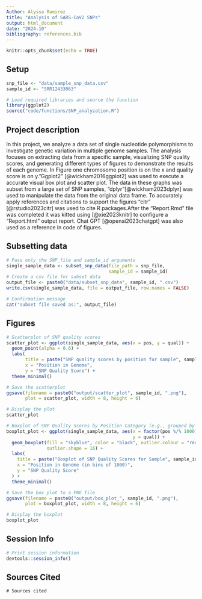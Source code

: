 ```yaml
---
Author: Alyssa Ramirez
title: "Analysis of SARS-CoV2 SNPs"
output: html_document
date: "2024-10"
bibliography: references.bib
---
```


```r
knitr::opts_chunk$set(echo = TRUE)
```

## Setup
```r
snp_file <- "data/sample_snp_data.csv"
sample_id <- "SRR12433063"
```

```r
# Load required libraries and source the function
library(ggplot2)
source("code/functions/SNP_analyzation.R")
```

## Project description
In this project, we analyze a data set of single nucleotide polymorphisms to 
investigate genetic variation in multiple genome samples. The analysis focuses 
on extracting data from a specific sample, visualizing SNP quality scores, and
generating different types of figures to demonstrate the results of each
genome. In Figure one chromosome position is on the x and quality score is on 
y."Ggplot2" [@wickham2016ggplot2] was used to execute a accurate visual box plot and scatter plot.
The data in these graphs was subset from a large set of SNP samples, "dplyr"[@wickham2023dplyr] 
was used to manipulate the data from the original data frame. To accurately 
apply references and citations to support the figures "citr" [@rstudio2023citr] was used to cite 
R packages.After the "Report.Rmd" file was completed it was kitted using [@xie2023knitr] to configure a "Report.html" output report. Chat GPT [@openai2023chatgpt] was also used as a reference in code of figures.

## Subsetting data
```r
# Pass only the SNP_file and sample_id arguments
single_sample_data <- subset_snp_data(file_path = snp_file,
                                      sample_id = sample_id)
# Create a csv file for subset data
output_file <- paste0("data/subset_snp_data", sample_id, ".csv")
write.csv(single_sample_data, file = output_file, row.names = FALSE)

# Confirmation message
cat("subset file saved as:", output_file)
```

## Figures
```r
# Scatterplot of SNP quality scores
scatter_plot <- ggplot(single_sample_data, aes(x = pos, y = qual)) +
  geom_point(alpha = 0.6) +
  labs(
       title = paste("SNP quality scores by position for sample", sample_id),
       x = "Position in Genome",
       y = "SNP Quality Score") +
  theme_minimal()

# Save the scatterplot
ggsave(filename = paste0("output/scatter_plot", sample_id, ".png"),
       plot = scatter_plot, width = 8, height = 6)

# Display the plot
scatter_plot
```

```r
# Boxplot of SNP Quality Scores by Position Category (e.g., grouped by bins)
boxplot_plot <- ggplot(single_sample_data, aes(x = factor(pos %/% 1000),
                                               y = qual)) +
  geom_boxplot(fill = "skyblue", color = "black", outlier.colour = "red",
               outlier.shape = 16) +
  labs(
    title = paste("Boxplot of SNP Quality Scores for Sample", sample_id),
    x = "Position in Genome (in bins of 1000)",
    y = "SNP Quality Score"
  ) +
  theme_minimal()

# Save the box plot to a PNG file
ggsave(filename = paste0("output/box_plot_", sample_id, ".png"),
       plot = boxplot_plot, width = 8, height = 6)

# Display the boxplot
boxplot_plot
```
## Session Info
```r
# Print session information
devtools::session_info()
```

## Sources Cited
```r-cite-sources
# Sources cited
```






